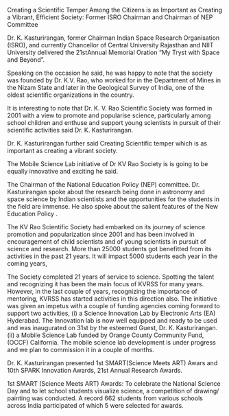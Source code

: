 Creating a Scientific Temper Among the Citizens is as Important as Creating a Vibrant, Efficient Society: Former ISRO Chairman and Chairman of NEP Committee


Dr. K. Kasturirangan, former Chairman Indian Space Research Organisation (ISRO), and currently Chancellor of Central University Rajasthan and NIIT University delivered the 21stAnnual Memorial Oration “My Tryst with Space and Beyond”.

Speaking on the occasion he said, he was happy to note that the society was founded by Dr. K.V. Rao, who worked for in the Department of Mines in the Nizam State and later in the Geological Survey of India, one of the oldest scientific organizations in the country.

It is interesting to note that Dr. K. V. Rao Scientific Society was formed in 2001 with a view to promote and popularise science, particularly among school children and enthuse and support young scientists in pursuit of their scientific activities said Dr. K. Kasturirangan.

Dr. K. Kasturirangan further said Creating Scientific temper which is as important as creating a vibrant society.

The Mobile Science Lab initiative of Dr KV Rao Society is is going to be equally innovative and exciting he said.

The Chairman of the National Education Policy (NEP) committee. Dr. Kasturirangan spoke about the research being done in astronomy and space science by Indian scientists and the opportunities for the students in the field are immense. He also spoke about the salient features of the New Education Policy .

The KV Rao Scientific Society had embarked on its journey of science promotion and popularization since 2001 and has been involved in encouragement of child scientists and of young scientists in pursuit of science and research. More than 25000 students got benefitted from its activities in the past 21 years. It will impact 5000 students each year in the coming years,

The Society completed 21 years of service to science. Spotting the talent and recognizing it has been the main focus of KVRSS for many years. However, in the last couple of years, recognizing the importance of mentoring, KVRSS has started activities in this direction also. The initiative was given an impetus with a couple of funding agencies coming forward to support two activities, (i) a Science Innovation Lab by Electronic Arts (EA) Hyderabad. The Innovation lab is now well equipped and ready to be used and was inaugurated on 31st by the esteemed Guest, Dr. K. Kasturirangan. (ii) a Mobile Science Lab funded by Orange County Community Fund, (OCCF) California. The mobile science lab development is under progress and we plan to commission it in a couple of months.

Dr. K. Kasturirangan presented 1st SMART(Science Meets ART) Awars and 10th SPARK Innovation Awards, 21st Annual Research Awards.

1st SMART (Science Meets ART) Awards: To celebrate the National Science Day and to let school students visualize science, a competition of drawing/ painting was conducted. A record 662 students from various schools across India participated of which 5 were selected for awards.